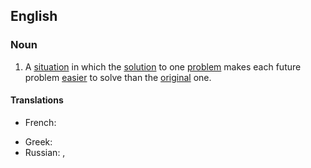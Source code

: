 ==English==

===Noun===
{{wikipedia}}
{{en-noun}}

# A [[situation]] in which the [[solution]] to one [[problem]] makes each future problem [[easier]] to solve than the [[original]] one.
#: {{ant|en|vicious circle}}

====Translations====
{{trans-top}}
* French: {{t+|fr|cercle vertueux|m}}
{{trans-mid}}
* Greek: {{t|el|ενάρετος κύκλος|m}}
* Russian: {{t|ru|благотво́рный круг|m}}, {{t|ru|доброде́тельный круг|m}}
{{trans-bottom}}